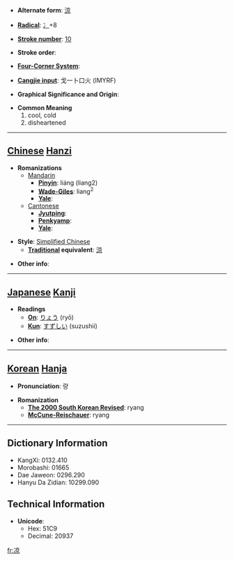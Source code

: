 * '''Alternate form''': [[涼]]

* '''[[Wiktionary:Chinese radical index| Radical]]''': [[Wiktionary:Chinese radical index 冫|冫]]+8

* '''[[Wiktionary:Chinese total strokes index|Stroke number]]''': [[Wiktionary:Chinese total strokes index 10|10]]

* '''Stroke order''': 

* '''[[Wiktionary:Chinese four corner index|Four-Corner System]]''': 

* '''[[Wiktionary:Chinese Cangjie index|Cangjie input]]''': 戈一卜口火 (IMYRF)

* '''Graphical Significance and Origin''': 

* '''Common Meaning'''
*#cool, cold
*# disheartened


----

== [[Chinese]] [[Hanzi]] ==

* '''Romanizations'''
** [[Mandarin]]
*** '''[[Pinyin]]''': liáng (liang2)
*** '''[[Wade-Giles]]''': liang<sup>2</sup>
*** '''[[Yale]]''': 
**[[Cantonese]]
***'''[[Jyutping]]''':
***'''[[Penkyamp]]''': 
***'''[[Yale]]''': 

* '''Style''': [[Simplified Chinese]] 
** '''[[Traditional Chinese|Traditional]] equivalent''': [[涼]]

* '''Other info''': 

----

== [[Japanese]] [[Kanji]] ==

* '''Readings'''
** '''[[On]]''': [[りょう]] (ryō)
** '''[[Kun]]''': [[すずしい]] (suzushii)

* '''Other info''':  

----

== [[Korean]] [[Hanja]] ==

* '''Pronunciation''': 량

* '''Romanization'''
** '''[[The 2000 South Korean Revised Romanization|The 2000 South Korean Revised]]''': ryang
** '''[[McCune-Reischauer]]''': ryang

----

== Dictionary Information ==

* KangXi: 0132.410
* Morobashi: 01665
* Dae Jaweon: 0296.290
* Hanyu Da Zidian: 10299.090

== Technical Information ==

* '''Unicode''':
** Hex: 51C9
** Decimal: 20937

[[fr:凉]]